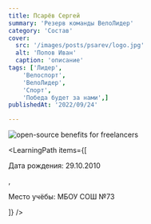 ```yaml
---
title: Псарёв Сергей 
summary: 'Резерв команды ВелоЛидер'
category: 'Состав'
cover:
  src: '/images/posts/psarev/logo.jpg'
  alt: 'Попов Иван'
  caption: 'описание'
tags: ['Лидер',
    'Велоспорт',
    'ВелоЛидер',
    'Спорт',
    'Победа будет за нами',]
publishedAt: '2022/09/24'

---
```

<CardLeaders>
<Image
  src="/images/posts/psarev/logo.jpg"
  alt="open-source benefits for freelancers"
/>

<LearningPath
  items={[
    <p>Дата рождения: 29.10.2010</p>,
    <p>Место учёбы: МБОУ СОШ №73</p>
  ]}
/>
</CardLeaders>